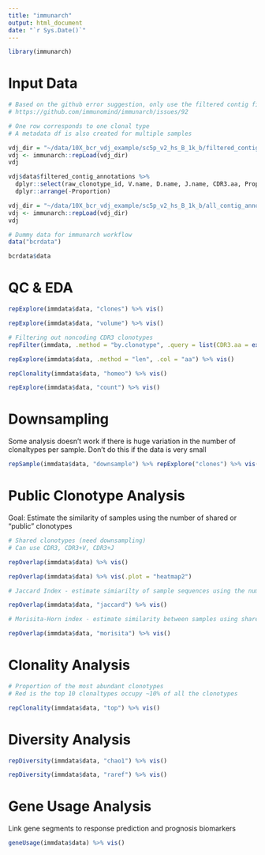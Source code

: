 ---
title: "immunarch"
output: html_document
date: "`r Sys.Date()`"
---

```{r}
library(immunarch)
```

# Input Data

```{r}
# Based on the github error suggestion, only use the filtered contig file from cellranger
# https://github.com/immunomind/immunarch/issues/92

# One row corresponds to one clonal type
# A metadata df is also created for multiple samples

vdj_dir = "~/data/10X_bcr_vdj_example/sc5p_v2_hs_B_1k_b/filtered_contig_annotations.csv"
vdj <- immunarch::repLoad(vdj_dir)
vdj
```




```{r}
vdj$data$filtered_contig_annotations %>%
  dplyr::select(raw_clonotype_id, V.name, D.name, J.name, CDR3.aa, Proportion) %>%
  dplyr::arrange(-Proportion)
```

```{r}
vdj_dir = "~/data/10X_bcr_vdj_example/sc5p_v2_hs_B_1k_b/all_contig_annotations.csv"
vdj <- immunarch::repLoad(vdj_dir)
vdj
```


```{r}
# Dummy data for immunarch workflow
data("bcrdata")
```

```{r}
bcrdata$data
```


# QC & EDA

```{r}
repExplore(immdata$data, "clones") %>% vis()
```

```{r}
repExplore(immdata$data, "volume") %>% vis()
```

```{r}
# Filtering out noncoding CDR3 clonotypes
repFilter(immdata, .method = "by.clonotype", .query = list(CDR3.aa = exclude("partial", "out_of_frame")))$meta
```


```{r}
repExplore(immdata$data, .method = "len", .col = "aa") %>% vis()
```

```{r}
repClonality(immdata$data, "homeo") %>% vis()
```

```{r}
repExplore(immdata$data, "count") %>% vis()
```

# Downsampling

Some analysis doesn't work if there is huge variation in the number of clonaltypes per sample. Don't do this if the data is very small

```{r}
repSample(immdata$data, "downsample") %>% repExplore("clones") %>% vis()
```

# Public Clonotype Analysis
Goal: Estimate the similarity of samples using the number of shared or "public" clonotypes

```{r}
# Shared clonotypes (need downsampling)
# Can use CDR3, CDR3+V, CDR3+J

repOverlap(immdata$data) %>% vis()
```

```{r}
repOverlap(immdata$data) %>% vis(.plot = "heatmap2")
```

```{r}
# Jaccard Index - estimate simiarilty of sample sequences using the number of shared clonaltypes (doesn't take into account abundance)

repOverlap(immdata$data, "jaccard") %>% vis()
```

```{r}
# Morisita-Horn index - estimate similarity between samples using shared clonotype sequences and their abundance

repOverlap(immdata$data, "morisita") %>% vis()
```

# Clonality Analysis

```{r}
# Proportion of the most abundant clonotypes
# Red is the top 10 clonaltypes occupy ~10% of all the clonotypes

repClonality(immdata$data, "top") %>% vis()
```

# Diversity Analysis

```{r}
repDiversity(immdata$data, "chao1") %>% vis()
```

```{r}
repDiversity(immdata$data, "raref") %>% vis()
```

# Gene Usage Analysis
Link gene segments to response prediction and prognosis biomarkers

```{r}
geneUsage(immdata$data) %>% vis()
```





